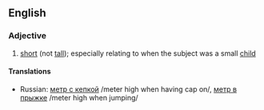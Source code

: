 ==English==

===Adjective===
{{en-adj|pos=[[knee]] [[high]] [[to]] [[a]] [[grasshopper]]|-}}

# {{idiomatic}} [[short]] (not [[tall]]); especially relating to when the subject was a small [[child]]

====Translations====
{{trans-top|short (not tall)}}
{{trans-mid}}
*Russian: [[метр с кепкой]] /meter high when having cap on/, [[метр в прыжке]] /meter high when jumping/
{{trans-bottom}}